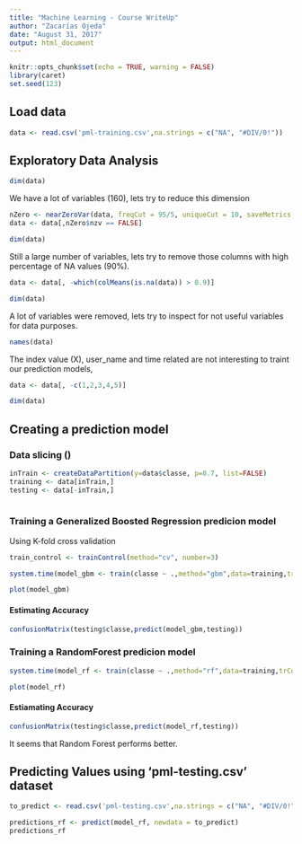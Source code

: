 ```yaml
---
title: "Machine Learning - Course WriteUp"
author: "Zacarías Ojeda"
date: "August 31, 2017"
output: html_document
---
```


```r
knitr::opts_chunk$set(echo = TRUE, warning = FALSE)
library(caret)
set.seed(123)
```

## Load data

```R
data <- read.csv('pml-training.csv',na.strings = c("NA", "#DIV/0!"))
```

## Exploratory Data Analysis

```R
dim(data)
```

We have a lot of variables (160), lets try to reduce this dimension

```R
nZero <- nearZeroVar(data, freqCut = 95/5, uniqueCut = 10, saveMetrics = T)
data <- data[,nZero$nzv == FALSE]

dim(data)
```

Still a large number of variables, lets try to remove those columns with high percentage of NA values (90%).

```R
data <- data[, -which(colMeans(is.na(data)) > 0.9)]

dim(data)
```

A lot of variables were removed, lets try to inspect for not useful variables for data purposes.

```R
names(data)
``` 

The index value (X), user_name and time related are not interesting to traint our prediction models, 
```R
data <- data[, -c(1,2,3,4,5)]

dim(data)
```


## Creating a prediction model

### Data slicing ()

```r
inTrain <- createDataPartition(y=data$classe, p=0.7, list=FALSE)
training <- data[inTrain,]
testing <- data[-inTrain,]
  
```
### Training a Generalized Boosted Regression predicion model

Using K-fold cross validation
```r
train_control <- trainControl(method="cv", number=3)

```

```r
system.time(model_gbm <- train(classe ~ .,method="gbm",data=training,trControl=train_control, verbose=F))
```
```r
plot(model_gbm)
```


#### Estimating Accuracy

```r
confusionMatrix(testing$classe,predict(model_gbm,testing))
```

### Training a RandomForest predicion model

```r
system.time(model_rf <- train(classe ~ .,method="rf",data=training,trControl=train_control, verbose=F))
```

```r
plot(model_rf)
```


#### Estiamating Accuracy

```r
confusionMatrix(testing$classe,predict(model_rf,testing))
```


It seems that Random Forest performs better.

## Predicting Values using 'pml-testing.csv' dataset


```r
to_predict <- read.csv('pml-testing.csv',na.strings = c("NA", "#DIV/0!"))
```

```r
predictions_rf <- predict(model_rf, newdata = to_predict)
predictions_rf
```

